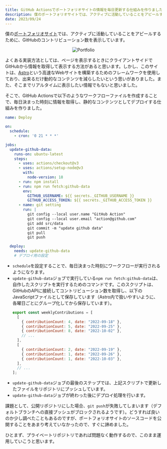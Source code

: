 ```yaml
---
title: GitHub Actionsでポートフォリオサイトの情報を毎日更新する仕組みを作りました
description: 僕のポートフォリオサイトでは、アクティブに活動していることをアピールするために、GitHubのコントリビューション数を表示しています。そこで、GitHub Actionsで以下のようなワークフローファイルを作成することで、毎日決まった時刻に情報を取得し、静的なコンテンツとしてデプロイする仕組みを作りました。
date: 2023/09/24
---
```


僕の[ポートフォリオサイト](https://portfolio-ot07.vercel.app/ja)では、アクティブに活動していることをアピールするために、GitHubのコントリビューション数を表示しています。

<div align="center" style={{ marginTop: "1rem" }}>
  <img src="/portfolio-cron/portfolio.png" alt="Portfolio" />
</div>

よくある実装方法としては、ページを表示するときにクライアントサイドでGitHubから情報を取得して表示する方法があると思います。しかし、このサイトは、[Astro](https://docs.astro.build/ja)という高速なWebサイトを構築するためのフレームワークを使用しており、出来るだけ動的なコンテンツを減らしたいという思いがありました。また、そこまでリアルタイムに表示したい情報でもないと思いました。

そこで、GitHub Actionsで以下のようなワークフローファイルを作成することで、毎日決まった時刻に情報を取得し、静的なコンテンツとしてデプロイする仕組みを作りました。

```yml
name: Deploy

on:
  schedule:
    - cron: '0 21 * * *'

jobs:
  update-github-data:
    runs-on: ubuntu-latest
    steps:
      - uses: actions/checkout@v3
      - uses: actions/setup-node@v3
        with:
          node-version: 18
      - run: npm install
      - run: npm run fetch:github-data
        env:
          GITHUB_USERNAME: ${{ secrets._GITHUB_USERNAME }}
          GITHUB_ACCESS_TOKEN: ${{ secrets._GITHUB_ACCESS_TOKEN }}
      - name: git setting
        run: |
          git config --local user.name "GitHub Action"
          git config --local user.email "action@github.com"
          git add src/data
          git commit -m "update github data"
          git pull
          git push

  deploy:
    needs: update-github-data
    # デプロイ用の設定
```

- `schedule`を設定することで、毎日決まった時刻にワークフローが実行されるようになります。
- `update-github-data`ジョブで実行している`npm run fetch:github-data`は、自作したスクリプトを実行するためのコマンドです。このスクリプトは、GitHubのAPIに接続してコントリビューション数を取得し、以下のJavaScriptファイルとして保存しています（Astro内で扱いやすいように、各曜日ごとにグループ化してから保存しています）。
  ```js
  export const weeklyContributions = [
    [
      { contributionCount: 4, date: "2022-09-18" },
      { contributionCount: 5, date: "2022-09-25" },
      { contributionCount: 8, date: "2022-10-02" },
      // ...
    ],
    [
      { contributionCount: 2, date: "2022-09-19" },
      { contributionCount: 1, date: "2022-09-26" },
      { contributionCount: 1, date: "2022-10-03" },
    ],
    // ...
  ];
  ```
- `update-github-data`ジョブの最後のステップでは、上記スクリプトで更新したファイルをリポジトリにプッシュしています。
- `update-github-data`ジョブが終わった後にデプロイ処理を行います。


課題として、公開リポジトリにした場合、`git push`が失敗してしまいます（デフォルトブランチへの直接プッシュがブロックされるようです）。どうすれば良いのか少し調べたこともあるのですが、ポートフォリオサイトのソースコードを公開することをあまり考えていなかったので、すぐに諦めました。

ひとまず、プライベートリポジトリであれば問題なく動作するので、このまま運用していこうと思います。